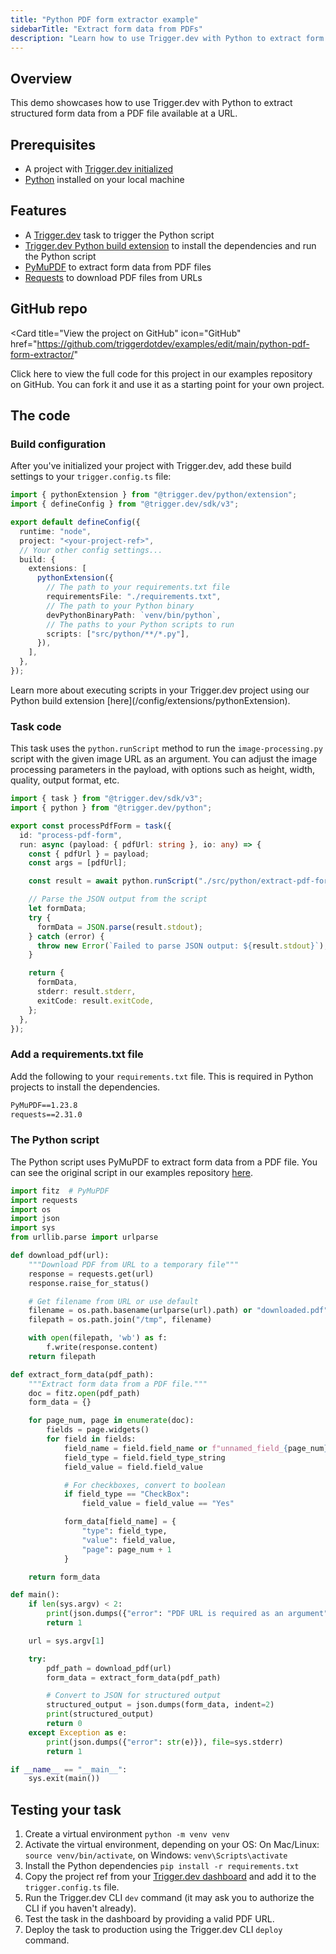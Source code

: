 ```yaml
---
title: "Python PDF form extractor example"
sidebarTitle: "Extract form data from PDFs"
description: "Learn how to use Trigger.dev with Python to extract form data from PDF files."
---
```



## Overview

This demo showcases how to use Trigger.dev with Python to extract structured form data from a PDF file available at a URL.

## Prerequisites

- A project with [Trigger.dev initialized](/quick-start)
- [Python](https://www.python.org/) installed on your local machine

## Features

- A [Trigger.dev](https://trigger.dev) task to trigger the Python script
- [Trigger.dev Python build extension](https://trigger.dev/docs/config/extensions/pythonExtension) to install the dependencies and run the Python script
- [PyMuPDF](https://pymupdf.readthedocs.io/en/latest/) to extract form data from PDF files
- [Requests](https://docs.python-requests.org/en/master/) to download PDF files from URLs

## GitHub repo

<Card
  title="View the project on GitHub"
  icon="GitHub"
  href="https://github.com/triggerdotdev/examples/edit/main/python-pdf-form-extractor/"
>
  Click here to view the full code for this project in our examples repository on GitHub. You can
  fork it and use it as a starting point for your own project.
</Card>

## The code

### Build configuration

After you've initialized your project with Trigger.dev, add these build settings to your `trigger.config.ts` file:

```ts trigger.config.ts
import { pythonExtension } from "@trigger.dev/python/extension";
import { defineConfig } from "@trigger.dev/sdk/v3";

export default defineConfig({
  runtime: "node",
  project: "<your-project-ref>",
  // Your other config settings...
  build: {
    extensions: [
      pythonExtension({
        // The path to your requirements.txt file
        requirementsFile: "./requirements.txt",
        // The path to your Python binary
        devPythonBinaryPath: `venv/bin/python`,
        // The paths to your Python scripts to run
        scripts: ["src/python/**/*.py"],
      }),
    ],
  },
});
```

<Info>
  Learn more about executing scripts in your Trigger.dev project using our Python build extension
  [here](/config/extensions/pythonExtension).
</Info>

### Task code

This task uses the `python.runScript` method to run the `image-processing.py` script with the given image URL as an argument. You can adjust the image processing parameters in the payload, with options such as height, width, quality, output format, etc.

```ts src/trigger/pythonPdfTask.ts
import { task } from "@trigger.dev/sdk/v3";
import { python } from "@trigger.dev/python";

export const processPdfForm = task({
  id: "process-pdf-form",
  run: async (payload: { pdfUrl: string }, io: any) => {
    const { pdfUrl } = payload;
    const args = [pdfUrl];

    const result = await python.runScript("./src/python/extract-pdf-form.py", args);

    // Parse the JSON output from the script
    let formData;
    try {
      formData = JSON.parse(result.stdout);
    } catch (error) {
      throw new Error(`Failed to parse JSON output: ${result.stdout}`);
    }

    return {
      formData,
      stderr: result.stderr,
      exitCode: result.exitCode,
    };
  },
});
```

### Add a requirements.txt file

Add the following to your `requirements.txt` file. This is required in Python projects to install the dependencies.

```txt requirements.txt
PyMuPDF==1.23.8
requests==2.31.0
```

### The Python script

The Python script uses PyMuPDF to extract form data from a PDF file. You can see the original script in our examples repository [here](https://github.com/triggerdotdev/examples/blob/main/python-pdf-form-extractor/src/python/extract-pdf-form.py).

```python src/python/extract-pdf-form.py
import fitz  # PyMuPDF
import requests
import os
import json
import sys
from urllib.parse import urlparse

def download_pdf(url):
    """Download PDF from URL to a temporary file"""
    response = requests.get(url)
    response.raise_for_status()

    # Get filename from URL or use default
    filename = os.path.basename(urlparse(url).path) or "downloaded.pdf"
    filepath = os.path.join("/tmp", filename)

    with open(filepath, 'wb') as f:
        f.write(response.content)
    return filepath

def extract_form_data(pdf_path):
    """Extract form data from a PDF file."""
    doc = fitz.open(pdf_path)
    form_data = {}

    for page_num, page in enumerate(doc):
        fields = page.widgets()
        for field in fields:
            field_name = field.field_name or f"unnamed_field_{page_num}_{len(form_data)}"
            field_type = field.field_type_string
            field_value = field.field_value

            # For checkboxes, convert to boolean
            if field_type == "CheckBox":
                field_value = field_value == "Yes"

            form_data[field_name] = {
                "type": field_type,
                "value": field_value,
                "page": page_num + 1
            }

    return form_data

def main():
    if len(sys.argv) < 2:
        print(json.dumps({"error": "PDF URL is required as an argument"}), file=sys.stderr)
        return 1

    url = sys.argv[1]

    try:
        pdf_path = download_pdf(url)
        form_data = extract_form_data(pdf_path)

        # Convert to JSON for structured output
        structured_output = json.dumps(form_data, indent=2)
        print(structured_output)
        return 0
    except Exception as e:
        print(json.dumps({"error": str(e)}), file=sys.stderr)
        return 1

if __name__ == "__main__":
    sys.exit(main())
```

## Testing your task

1. Create a virtual environment `python -m venv venv`
2. Activate the virtual environment, depending on your OS: On Mac/Linux: `source venv/bin/activate`, on Windows: `venv\Scripts\activate`
3. Install the Python dependencies `pip install -r requirements.txt`
4. Copy the project ref from your [Trigger.dev dashboard](https://cloud.trigger.dev) and add it to the `trigger.config.ts` file.
5. Run the Trigger.dev CLI `dev` command (it may ask you to authorize the CLI if you haven't already).
6. Test the task in the dashboard by providing a valid PDF URL.
7. Deploy the task to production using the Trigger.dev CLI `deploy` command.

<PythonLearnMore />

